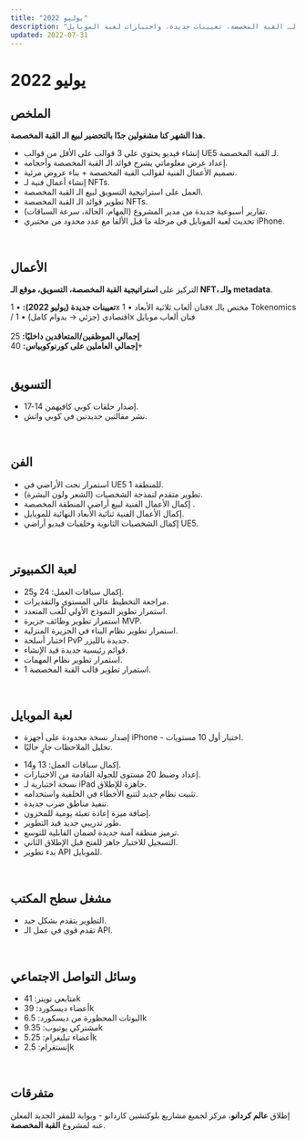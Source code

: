 ```yaml
---
title: "يوليو 2022"
description: "التحديث الشهري لكورنوكوبياس - التحضير لـ القبة المخصصة، تعيينات جديدة، واختبارات لعبة الموبايل."
updated: 2022-07-31
---
```


# يوليو 2022  

## الملخص  

<div className="note-box success">
  <strong>هذا الشهر كنا مشغولين جدًا بالتحضير لبيع الـ القبة المخصصة.</strong>
</div>

<ul className="styled-list">
  <li>إنشاء فيديو يحتوي على 3 قوالب على الأقل من قوالب UE5 لـ القبة المخصصة.</li>
  <li>إعداد عرض معلوماتي يشرح فوائد الـ القبة المخصصة وأحجامه.</li>
  <li>تصميم الأعمال الفنية لقوالب القبة المخصصة + بناء عروض مرئية.</li>
  <li>إنشاء أعمال فنية لـ NFTs.</li>
  <li>العمل على استراتيجية التسويق لبيع الـ القبة المخصصة.</li>
  <li>تطوير فوائد الـ القبة المخصصة NFTs.</li>
  <li>تقارير أسبوعية جديدة من مدير المشروع (المهام، الحالة، سرعة السباقات).</li>
  <li>تحديث لعبة الموبايل في مرحلة ما قبل الألفا مع عدد محدود من مختبري iPhone.</li>
</ul>  

</br>

## الأعمال  

التركيز على **استراتيجية القبة المخصصة، التسويق، موقع الـ NFT، والـ metadata**.  

<div className="note-box info">
  <b>تعيينات جديدة (يوليو 2022):</b>  
  • 1x فنان ألعاب ثلاثية الأبعاد  
  • 1x مختص بالـ Tokenomics / اقتصادي (جزئي → بدوام كامل)  
  • 1x فنان ألعاب موبايل  
  <br /><br />
  <b>إجمالي الموظفين/المتعاقدين داخليًا:</b> 25  
  <br />  
  <b>إجمالي العاملين على كورنوكوبياس:</b> 40+  
</div>

</br>

## التسويق  

<ul className="styled-list">
  <li>إصدار حلقات كوبي كافيهمن 14-17.</li>
  <li>نشر مقالتين جديدتين في كوبي واتش.</li>
</ul>  

</br>

## الفن  

<ul className="styled-list">
  <li>استمرار نحت الأراضي في UE5 للمنطقة 1.</li>
  <li>تطوير متقدم لنمذجة الشخصيات (الشعر ولون البشرة).</li>
  <li>إكمال الأعمال الفنية لبيع أراضي المنطقة المخصصة .</li>
  <li>إكمال الأعمال الفنية ثنائية الأبعاد النهائية للموبايل.</li>
  <li>إكمال الشخصيات الثانوية وخلفيات فيديو أراضي UE5.</li>
</ul>  

</br>

## لعبة الكمبيوتر  

<ul className="styled-list">
  <li>إكمال سباقات العمل: 24 و25.</li>
  <li>مراجعة التخطيط عالي المستوى والتقديرات.</li>
  <li>استمرار تطوير النموذج الأولي للّعب المتعدد.</li>
  <li>استمرار تطوير وظائف جزيرة MVP.</li>
  <li>استمرار تطوير نظام البناء في الجزيرة المنزلية.</li>
  <li>اختبار أسلحة PvP جديدة بالليزر.</li>
  <li>قوائم رئيسية جديدة قيد الإنشاء.</li>
  <li>استمرار تطوير نظام المهمات.</li>
  <li>استمرار تطوير قالب القبة المخصصة 1.</li>
</ul>  

</br>

## لعبة الموبايل  

- إصدار نسخة محدودة على أجهزة iPhone - اختبار أول 10 مستويات.  
- تحليل الملاحظات جارٍ حاليًا.  

<ul className="styled-list">
  <li>إكمال سباقات العمل: 13 و14.</li>
  <li>إعداد وضبط 20 مستوى للجولة القادمة من الاختبارات.</li>
  <li>نسخة اختبارية لـ iPad جاهزة للإطلاق.</li>
  <li>تثبيت نظام جديد لتتبع الأخطاء في الخلفية واستخدامه.</li>
  <li>تنفيذ مناطق ضرب جديدة.</li>
  <li>إضافة ميزة إعادة تعبئة يومية للمخزون.</li>
  <li>طور تدريبي جديد قيد التطوير.</li>
  <li>ترميز منطقة آمنة جديدة لضمان القابلية للتوسع.</li>
  <li>التسجيل للاختبار جاهز للفتح قبل الإطلاق الثاني.</li>
  <li>بدء تطوير API للموبايل.</li>
</ul>  

</br>

## مشغل سطح المكتب  

<ul className="styled-list">
  <li>التطوير يتقدم بشكل جيد.</li>
  <li>تقدم قوي في عمل الـ API.</li>
</ul>  

</br>

## وسائل التواصل الاجتماعي  

<ul className="styled-list">
  <li>متابعي تويتر: 41k</li>
  <li>أعضاء ديسكورد: 39k</li>
  <li>البوتات المحظورة من ديسكورد: 6.5k</li>
  <li>مشتركي يوتيوب: 9.35k</li>
  <li>أعضاء تيليغرام: 5.25k</li>
  <li>إنستغرام: 2.5k</li>
</ul>  

</br>

## متفرقات  

إطلاق **عالم كردانو**، مركز لجميع مشاريع بلوكتشين كاردانو - وبوابة للمقر الجديد المعلن عنه لمشروع **القبة المخصصة**.  
